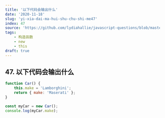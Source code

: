 ```yaml
---
title: '以下代码会输出什么'
date: '2020-11-18'
slug: 'yi-xia-dai-ma-hui-shu-chu-shi-me47'
index: 47
source: 'https://github.com/lydiahallie/javascript-questions/blob/master/zh-CN/README-zh_CN.md#53-%E8%BE%93%E5%87%BA%E6%98%AF%E4%BB%80%E4%B9%88'
tags:
    - 构造函数
    - new
    - this
draft: true
---
```


## 47. 以下代码会输出什么

```js:index.js
function Car() {
	this.make = 'Lamborghini';
	return { make: 'Maserati' };
}

const myCar = new Car();
console.log(myCar.make);
```
